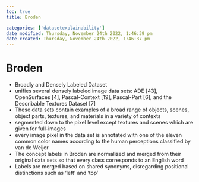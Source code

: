 ```yaml
---
toc: true
title: Broden

categories: ['datasetexplainability']
date modified: Thursday, November 24th 2022, 1:46:39 pm
date created: Thursday, November 24th 2022, 1:46:37 pm
---
```


# Broden


- Broadly and Densely Labeled Dataset
- unifies several densely labeled image data sets: ADE [43], OpenSurfaces [4], Pascal-Context [19], Pascal-Part [6], and the Describable Textures Dataset [7]
- These data sets contain examples of a broad range of objects, scenes, object parts, textures, and materials in a variety of contexts
- segmented down to the pixel level except textures and scenes which are given for full-images
- every image pixel in the data set is annotated with one of the eleven common color names according to the human perceptions classified by van de Weijer
- The concept labels in Broden are normalized and merged from their original data sets so that every class corresponds to an English word
- Labels are merged based on shared synonyms, disregarding positional distinctions such as 'left' and 'top'



